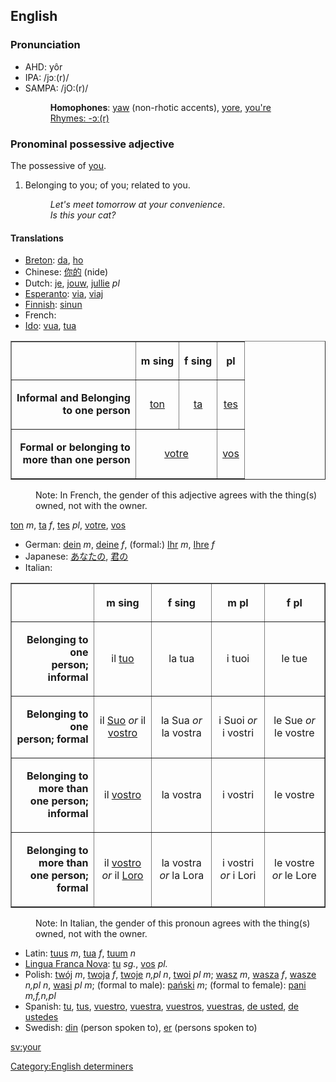 {{cleanup}}

==English==

===Pronunciation===
*AHD: yôr
*IPA: /jɔː(r)/
*SAMPA: /jO:(r)/
*:'''Homophones''': [[yaw]] (non-rhotic accents), [[yore]], [[you're]]
*:[[Rhymes:English:-ɔː(r)|Rhymes: -ɔː(r)]]

===Pronominal possessive adjective===
The possessive of [[you]].

# Belonging to you; of you; related to you.
#:''Let's meet tomorrow at your convenience''. 
#:''Is this your cat?'' 

====Translations====
*[[Breton]]: [[da]], [[ho]]
*Chinese: [[你的]] (nide)
*Dutch: [[je]], [[jouw]], [[jullie]] ''pl''
*[[Esperanto]]: [[via]], [[viaj]]
*[[Finnish]]: [[sinun]]
*French:
*[[Ido]]: [[vua]], [[tua]]
<table border="1" cellpadding="5" align=CENTER>
<tr>
<th> </th>
<th ALIGN=CENTER> m sing </th>
<th ALIGN=CENTER> f sing </th>
<th ALIGN=CENTER> pl </th>
</tr>

<tr>
<td ALIGN=RIGHT> <b>Informal and Belonging<br>to one person</b> </td>
<td ALIGN=CENTER> [[ton]] </td>
<td ALIGN=CENTER> [[ta]] </td>
<td ALIGN=CENTER> [[tes]] </td>
</tr>

<tr>
<td ALIGN=RIGHT> <b>Formal or belonging to<br>more than one person</b> </td>
<td ALIGN=CENTER colspan="2"> [[votre]] </td>
<td ALIGN=CENTER> [[vos]] </td>
</tr>

</table>
:Note: In French, the gender of this adjective agrees with the thing(s) owned, not with the owner. 
[[ton]] ''m'', [[ta]] ''f'', [[tes]] ''pl'', [[votre]], [[vos]]
*German: [[dein]] ''m'', [[deine]] ''f'', (formal:) [[Ihr]] ''m'', [[Ihre]] ''f''
*Japanese: [[あなたの]], [[君の]]
*Italian:
<table border="1" cellpadding="5" align=CENTER>
<tr>
<th> </th>
<th ALIGN=CENTER> m sing </th>
<th ALIGN=CENTER> f sing </th>
<th ALIGN=CENTER> m pl </th>
<th ALIGN=CENTER> f pl </th>
</tr>

<tr>
<td ALIGN=RIGHT> <b>Belonging to one<br>person; informal</b> </td>
<td ALIGN=CENTER> il [[tuo]] </td>
<td ALIGN=CENTER> la tua </td>
<td ALIGN=CENTER> i tuoi </td>
<td ALIGN=CENTER> le tue </td>
</tr>

<tr>
<td ALIGN=RIGHT> <b>Belonging to one<br>person; formal</b> </td>
<td ALIGN=CENTER> il [[Suo]] ''or'' il [[vostro]] </td>
<td ALIGN=CENTER> la Sua ''or'' la vostra </td>
<td ALIGN=CENTER> i Suoi ''or'' i vostri </td>
<td ALIGN=CENTER> le Sue ''or'' le vostre </td>
</tr>

<tr>
<td ALIGN=RIGHT> <b>Belonging to more than<br>one person; informal</b> </td>
<td ALIGN=CENTER> il [[vostro]] </td>
<td ALIGN=CENTER> la vostra </td>
<td ALIGN=CENTER> i vostri </td>
<td ALIGN=CENTER> le vostre </td>
</tr>

<tr>
<td ALIGN=RIGHT> <b>Belonging to more than<br>one person; formal</b> </td>
<td ALIGN=CENTER> il [[vostro]] ''or'' il [[Loro]]</td>
<td ALIGN=CENTER> la vostra ''or'' la Lora </td>
<td ALIGN=CENTER> i vostri ''or'' i Lori </td>
<td ALIGN=CENTER> le vostre ''or'' le Lore </td>
</tr>

</table>
:Note: In Italian, the gender of this pronoun agrees with the thing(s) owned, not with the owner.
*Latin: [[tuus]] ''m'', [[tua]] ''f'', [[tuum]] ''n''
*[[Lingua Franca Nova]]: [[tu]] ''sg.'', [[vos]] ''pl.''
*Polish: [[twój]] ''m'', [[twoja]] ''f'', [[twoje]] ''n,pl n'', [[twoi]] ''pl m''; [[wasz]] ''m'', [[wasza]] ''f'', [[wasze]] ''n,pl n'', [[wasi]] ''pl m''; (formal to male): [[pański]] ''m''; (formal to female): [[pani]] ''m,f,n,pl''
*Spanish: [[tu]], [[tus]], [[vuestro]], [[vuestra]], [[vuestros]], [[vuestras]], [[de usted]], [[de ustedes]]
*Swedish: [[din]] (person spoken to), [[er]] (persons spoken to)


[[Category:English determiners]]

[[sv:your]]